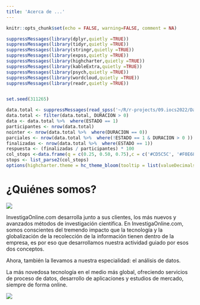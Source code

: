 ```yaml
---
title: 'Acerca de ...'
---
```


```r
knitr::opts_chunk$set(echo = FALSE, warning=FALSE, comment = NA)
```


```r
suppressMessages(library(dplyr,quietly =TRUE))
suppressMessages(library(tidyr,quietly =TRUE))
suppressMessages(library(stringr,quietly =TRUE))
suppressMessages(library(expss,quietly =TRUE))
suppressMessages(library(highcharter,quietly =TRUE))
suppressMessages(library(kableExtra,quietly =TRUE))
suppressMessages(library(psych,quietly =TRUE))
suppressMessages(library(wordcloud,quietly =TRUE))
suppressMessages(library(readr,quietly =TRUE))


set.seed(311265)

data.total <- suppressMessages(read_spss('~/R/r-projects/09.iocs2022/Datos_IOCS2022.sav'))
data.total <- filter(data.total, DURACION > 0)
data <- data.total %>%  where(ESTADO == 1)
participantes <- nrow(data.total)
nointer <- nrow(data.total %>%  where(DURACION == 0))
parciales <- nrow(data.total %>%  where(!ESTADO == 1 & DURACION > 0 ))
finalizadas <- nrow(data.total %>%  where(ESTADO == 1))
respuesta <- (finalizadas / participantes) * 100
col_stops <-data.frame(q = c(0.25, 0.50, 0.75),c = c('#CD5C5C', '#F0E68C', '#3CB371'),stringsAsFactors = FALSE)
stops <- list_parse2(col_stops)
options(highcharter.theme = hc_theme_bloom(tooltip = list(valueDecimals = 1)))
```


# ¿Quiénes somos?

<span style="class= 'centrado' width: 100%; ">![](https://drive.google.com/uc?export=view&id=1RuRVvr4CNzrJZrXlOWBmzPuTUaS-vir1)</span>

InvestigaOnline.com desarrolla junto a sus clientes, los más nuevos y avanzados métodos de investigación científica.
En InvestigaOnline.com, somos conscientes del tremendo impacto que la tecnología y la globalización de la recolección de la información tienen dentro de la empresa, es por eso que desarrollamos nuestra actividad guiado por esos dos conceptos. 

Ahora, también la llevamos a nuestra especialidad: el análisis de datos.

La más novedosa tecnología en el medio más global, ofreciendo servicios de proceso de datos, desarrollo de aplicaciones y estudios de mercado, siempre de forma online.

<span style="class= 'centrado' width: 100%; ">![](https://drive.google.com/uc?export=view&id=1-NGpmcgSgqDHSR6k41JWnXfwB35u7Tgy)</span>
